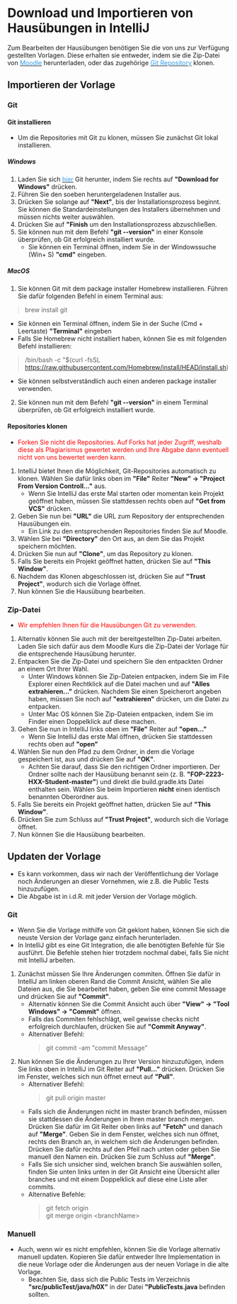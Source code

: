 # Download und Importieren von Hausübungen in IntelliJ

Zum Bearbeiten der Hausübungen benötigen Sie die von uns zur Verfügung gestellten Vorlagen.
Diese erhalten sie entweder, indem sie die Zip-Datei von <ins> <a href="https://moodle.informatik.tu-darmstadt.de/course/view.php?id=1248" target="_blank"><span style="color:#349eeb">Moodle</span></a></ins> herunterladen, oder das zugehörige <ins> <a href="https://github.com/FOP-2223" target="_blank"><span style="color:#349eeb">Git Repository</span></a></ins> klonen.

## Importieren der Vorlage 

### Git

#### Git installieren

* Um die Repositories mit Git zu klonen, müssen Sie zunächst Git lokal installieren.

##### Windows

1. Laden Sie sich <ins> <a href="https://git-scm.com/download" target="_blank"><span style="color:#349eeb">hier</span></a></ins> Git herunter, indem Sie rechts auf **"Download for Windows"** drücken.
2. Führen Sie den soeben heruntergeladenen Installer aus.
3. Drücken Sie solange auf **"Next"**, bis der Installationsprozess beginnt. Sie können die Standardeinstellungen des Installers übernehmen und müssen nichts weiter auswählen.
4. Drücken Sie auf **"Finish** um den Installationsprozess abzuschließen.
5. Sie können nun mit dem Befehl **"git --version"** in einer Konsole überprüfen, ob Git erfolgreich installiert wurde.
   * Sie können ein Terminal öffnen, indem Sie in der Windowssuche (Win+ S) **"cmd"** eingeben.

##### MacOS

1. Sie können Git mit dem package installer Homebrew installieren. Führen Sie dafür folgenden Befehl in einem Terminal aus:
  > brew install git

   * Sie können ein Terminal öffnen, indem Sie in der Suche (Cmd + Leertaste) **"Terminal"** eingeben
   * Falls Sie Homebrew nicht installiert haben, können Sie es mit folgenden Befehl installieren:
   > /bin/bash -c "$(curl -fsSL https://raw.githubusercontent.com/Homebrew/install/HEAD/install.sh)
   
   * Sie können selbstverständlich auch einen anderen package installer verwenden.
2. Sie können nun mit dem Befehl **"git --version"** in einem Terminal überprüfen, ob Git erfolgreich installiert wurde.

#### Repositories klonen
* <span style="color:red">Forken Sie nicht die Repositories. Auf Forks hat jeder Zugriff, weshalb diese als Plagiarismus gewertet werden und Ihre Abgabe dann eventuell nicht von uns bewertet werden kann.</span>
1. IntelliJ bietet Ihnen die Möglichkeit, Git-Repositories automatisch zu klonen. Wählen Sie dafür links oben im **"File"** Reiter **"New" -> "Project From Version Controll..."** aus.
   * Wenn Sie IntelliJ das erste Mal starten oder momentan kein Projekt geöffnet haben, müssen Sie stattdessen rechts oben auf **"Get from VCS"** drücken.
2. Geben Sie nun bei **"URL"** die URL zum Repository der entsprechenden Hausübungen ein.
   * Ein Link zu den entsprechenden Repositories finden Sie auf Moodle.
3. Wählen Sie bei **"Directory"** den Ort aus, an dem Sie das Projekt speichern möchten.
4. Drücken Sie nun auf **"Clone"**, um das Repository zu klonen.
5. Falls Sie bereits ein Projekt geöffnet hatten, drücken Sie auf **"This Window"**.
6. Nachdem das Klonen abgeschlossen ist, drücken Sie auf **"Trust Project"**, wodurch sich die Vorlage öffnet.
7. Nun können Sie die Hausübung bearbeiten.

### Zip-Datei
* <span style="color:red">Wir empfehlen Ihnen für die Hausübungen Git zu verwenden.</span>
1. Alternativ können Sie auch mit der bereitgestellten Zip-Datei arbeiten. Laden Sie sich dafür aus dem Moodle Kurs die Zip-Datei der Vorlage für die entsprechende Hausübung herunter.
2. Entpacken Sie die Zip-Datei und speichern Sie den entpackten Ordner an einem Ort Ihrer Wahl.
   * Unter Windows können Sie Zip-Dateien entpacken, indem Sie im File Explorer einen Rechtklick auf die Datei machen und auf **"Alles extrahieren..."** drücken. Nachdem Sie einen Speicherort angeben haben, müssen Sie noch auf **"extrahieren"** drücken, um die Datei zu entpacken.
   * Unter Mac OS können Sie Zip-Dateien entpacken, indem Sie im Finder einen Doppelklick auf diese machen.
3. Gehen Sie nun in IntelliJ links oben im **"File"** Reiter auf **"open..."**
   * Wenn Sie IntelliJ das erste Mal öffnen, drücken Sie stattdessen rechts oben auf **"open"**
4. Wählen Sie nun den Pfad zu dem Ordner, in dem die Vorlage gespeichert ist, aus und drücken Sie auf **"OK"**.
   * Achten Sie darauf, dass Sie den richtigen Ordner importieren. Der Ordner sollte nach der Hausübung benannt sein (z. B. **"FOP-2223-HXX-Student-master"**) und direkt die build.gradle.kts Datei enthalten sein. Wählen Sie beim Importieren **nicht** einen identisch benannten Oberordner aus.
5. Falls Sie bereits ein Projekt geöffnet hatten, drücken Sie auf **"This Window"**.
6. Drücken Sie zum Schluss auf **"Trust Project"**, wodurch sich die Vorlage öffnet.
7. Nun können Sie die Hausübung bearbeiten.

## Updaten der Vorlage

* Es kann vorkommen, dass wir nach der Veröffentlichung der Vorlage noch Änderungen an dieser Vornehmen, wie z.B. die Public Tests hinzuzufügen.
* Die Abgabe ist in i.d.R. mit jeder Version der Vorlage möglich.

### Git

* Wenn Sie die Vorlage mithilfe von Git geklont haben, können Sie sich die neuste Version der Vorlage ganz einfach herunterladen.
* In IntelliJ gibt es eine Git Integration, die alle benötigten Befehle für Sie ausführt. Die Befehle stehen hier trotzdem nochmal dabei, falls Sie nicht mit IntelliJ arbeiten.
1. Zunächst müssen Sie Ihre Änderungen commiten. Öffnen Sie dafür in IntelliJ am linken oberen Rand die Commit Ansicht, wählen Sie alle Dateien aus, die Sie bearbeitet haben, geben Sie eine commit Message und drücken Sie auf **"Commit"**.
   * Alternativ können Sie die Commit Ansicht auch über **"View" -> "Tool Windows" -> "Commit"** öffnen.
   * Falls das Commiten fehlschlägt, weil gewisse checks nicht erfolgreich durchlaufen, drücken Sie auf **"Commit Anyway"**.
   * Alternativer Befehl:
      > git commit -am "commit Message"
2. Nun können Sie die Änderungen zu Ihrer Version hinzuzufügen, indem Sie links oben in IntelliJ im Git Reiter auf **"Pull..."** drücken. Drücken Sie im Fenster, welches sich nun öffnet erneut auf **"Pull"**.
   * Alternativer Befehl:
      > git pull origin master
   * Falls sich die Änderungen nicht im master branch befinden, müssen sie stattdessen die Änderungen in Ihren master branch mergen. Drücken Sie dafür im Git Reiter oben links auf **"Fetch"** und danach auf **"Merge"**. Geben Sie in dem Fenster, welches sich nun öffnet, rechts den Branch an, in welchem sich die Änderungen befinden. Drücken Sie dafür rechts auf den Pfeil nach unten oder geben Sie manuell den Namen ein. Drücken Sie zum Schluss auf **"Merge"**.
   * Falls Sie sich unsicher sind, welchen branch Sie auswählen sollen, finden Sie unten links unten in der Git Ansicht eine Übersicht aller branches und mit einem Doppelklick auf diese eine Liste aller commits.
   * Alternative Befehle:
      > git fetch origin  
      > git merge origin <branchName\>

### Manuell

* Auch, wenn wir es nicht empfehlen, können Sie die Vorlage alternativ manuell updaten. Kopieren Sie dafür entweder Ihre Implementation in die neue Vorlage oder die Änderungen aus der neuen Vorlage in die alte Vorlage.
   * Beachten Sie, dass sich die Public Tests im Verzeichnis **"src/publicTest/java/h0X"** in der Datei **"PublicTests.java** befinden sollten.
